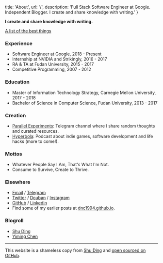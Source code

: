 
  title: 'About',
  url: '/',
  description: 'Full Stack Software Engineer at Google. Independent Blogger. I create and share knowledge with writing.'
}


**I create and share knowledge with writing.**

[A list of the best things](/posts/the-best-things)

### Experience

- Software Engineer at Google, 2018 - Present
- Internship at NVIDIA and Strikingly, 2016 - 2017
- RA & TA at Fudan University, 2015 - 2017
- Competitive Programming, 2007 - 2012

### Education

- Master of Information Technology Strategy, Carnegie Mellon University, 2017 - 2018
- Bachelor of Science in Computer Science, Fudan University, 2013 - 2017

### Creation

- [Parallel Experiments](https://t.me/s/LinghaoCh): Telegram channel where I share random thoughts and curated resources.
- [Hyperbola](https://hyperbola.link/): Podcast about indie games, software development and life hacks (more to come!).

### Mottos

- Whatever People Say I Am, That's What I'm Not.
- Consume to Survive, Create to Thrive.

### Elsewhere

- [Email](mailto:hi@linghao.io) / [Telegram](https://t.me/linghao)
- [Twitter](https://twitter.com/instante_42) / [Douban](https://www.douban.com/people/instante_42/) / [Instagram](https://www.instagram.com/instante_42/)
- [GitHub](https://github.com/dnc1994) / [LinkedIn](https://www.linkedin.com/in/linghaozh)
- Find some of my earlier posts at [dnc1994.github.io](https://dnc1994.github.io/).

### Blogroll

- [Shu Ding](https://shud.in/)
- [Yiming Chen](https://dsdshcym.github.io/blog/)

---

This website is a shameless copy from [Shu Ding](https://shud.in/) and [open sourced on GitHub](https://github.com/dnc1994/blog).